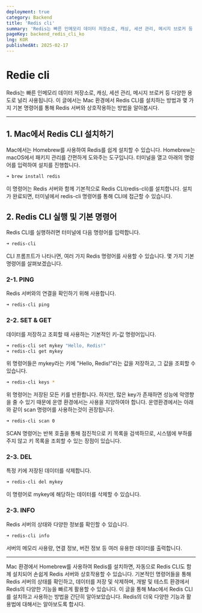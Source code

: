 ```yaml
---
deployment: true
category: Backend
title: 'Redis cli'
summary: 'Redis는 빠른 인메모리 데이터 저장소로, 캐싱, 세션 관리, 메시지 브로커 등 다양한 용도로 널리 사용됩니다. 이 글에서는 Mac 환경에서 Redis CLI를 설치하는 방법과 몇 가지 기본 명령어를 통해 Redis 서버와 상호작용하는 방법을 알아봅시다.'
pageKey: backend_redis_cli_ko
lng: KOR
publishedAt: 2025-02-17
---
```


# Redie cli

Redis는 빠른 인메모리 데이터 저장소로, 캐싱, 세션 관리, 메시지 브로커 등 다양한 용도로 널리 사용됩니다. 이 글에서는 Mac 환경에서 Redis CLI를 설치하는 방법과 몇 가지 기본 명령어를 통해 Redis 서버와 상호작용하는 방법을 알아봅시다.

---

## 1. Mac에서 Redis CLI 설치하기

Mac에서는 Homebrew를 사용하여 Redis를 쉽게 설치할 수 있습니다. Homebrew는 macOS에서 패키지 관리를 간편하게 도와주는 도구입니다. 터미널을 열고 아래의 명령어를 입력하여 설치를 진행합니다.

```bash title="cmd" showLineNumbers
➜ brew install redis
```

이 명령어는 Redis 서버와 함께 기본적으로 Redis CLI(redis-cli)를 설치합니다. 설치가 완료되면, 터미널에서 redis-cli 명령어를 통해 CLI에 접근할 수 있습니다.

## 2. Redis CLI 실행 및 기본 명령어

Redis CLI를 실행하려면 터미널에 다음 명령어를 입력합니다.

```bash title="cmd" showLineNumbers
➜ redis-cli
```

CLI 프롬프트가 나타나면, 여러 가지 Redis 명령어를 사용할 수 있습니다. 몇 가지 기본 명령어를 살펴보겠습니다.

### 2-1. PING

Redis 서버와의 연결을 확인하기 위해 사용합니다.

```bash title="cmd" showLineNumbers
➜ redis-cli ping
```

### 2-2. SET & GET

데이터를 저장하고 조회할 때 사용하는 기본적인 키-값 명령어입니다.

```bash title="cmd" showLineNumbers
➜ redis-cli set mykey "Hello, Redis!"
➜ redis-cli get mykey
```

위 명령어들은 mykey라는 키에 "Hello, Redis!"라는 값을 저장하고, 그 값을 조회할 수 있습니다.

```bash title="cmd" showLineNumbers
➜ redis-cli keys *
```

위 명령어는 저장된 모든 키를 반환합니다. 하지만, 많은 key가 존재하면 성능에 악영향을 줄 수 있기 때문에 운영 환경에서는 사용을 지양하여야 합니다. 운영환경에서는 아래와 같이 scan 명령어를 사용하는것이 권장됩니다.

```bash title="cmd" showLineNumbers
➜ redis-cli scan 0
```

SCAN 명령어는 반복 호출을 통해 점진적으로 키 목록을 검색하므로, 시스템에 부하를 주지 않고 키 목록을 조회할 수 있는 장점이 있습니다.

### 2-3. DEL

특정 키에 저장된 데이터를 삭제합니다.

```bash title="cmd" showLineNumbers
➜ redis-cli del mykey
```

이 명령어로 mykey에 해당하는 데이터를 삭제할 수 있습니다.

### 2-3. INFO

Redis 서버의 상태와 다양한 정보를 확인할 수 있습니다.

```bash title="cmd" showLineNumbers
➜ redis-cli info
```

서버의 메모리 사용량, 연결 정보, 버전 정보 등 여러 유용한 데이터를 출력합니다.

---

Mac 환경에서 Homebrew를 사용하여 Redis를 설치하면, 자동으로 Redis CLI도 함께 설치되어 손쉽게 Redis 서버와 상호작용할 수 있습니다. 기본적인 명령어들을 통해 Redis 서버의 상태를 확인하고, 데이터를 저장 및 삭제하며, 개발 및 테스트 환경에서 Redis의 다양한 기능을 빠르게 활용할 수 있습니다. 이 글을 통해 Mac에서 Redis CLI를 설치하고 사용하는 방법을 간단히 알아보았습니다. Redis의 더욱 다양한 기능과 활용법에 대해서는 알아보도록 합시다.
